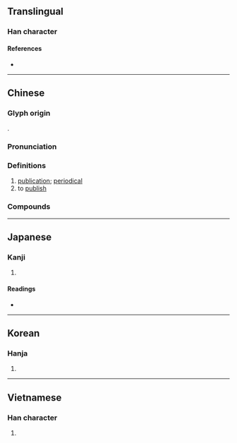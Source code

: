 {{character info/new}}
{{also|栞|判|刋}}
==Translingual==

===Han character===
{{Han char|rn=18|rad=刀|as=03|sn=5|four=12400|canj=MJLN|ids=⿰干刂}}

====References====
* {{Han ref|kx=0136.160|dkj=01865|dj=0307.120|hdz=10323.140|uh=520A|ud=21002|bh=A55A|bd=42330}}

----

==Chinese==
{{zh-forms}}

===Glyph origin===
{{Han etym}}
{{Han compound|刀|t1=knife|alt1=刂|干|ls=psc|c1=s|c2=p}}.

===Pronunciation===
{{zh-pron
|m=kān
|c=hon1,hon2
|h=pfs=khân
|md=kăng
|mn=khan
|mn-t=kang5/kang1
|w=1khe,1khoe
|mc=y
|oc=y
|cat=n,v
}}

===Definitions===
{{zh-hanzi}}

# [[publication]]; [[periodical]]
# to [[publish]]

===Compounds===
{{zh-der|刊載|刊定|年刊|副刊|創刊|復刊|不刊之書|不刊之典|報刊|叢刊|刊行|刊例|不刊之論|季刊|刊印|刊布|刊誤表|停刊|休刊|彙刊|刊本|刊期|刊誤|刊薙|專刊|刊落|不刊|刊出|刊頭|增刊|付刊|半月刊|刊板|刊石|刊登|刊物|刊刻|書刊|發刊詞|時代週刊|畫刊|期刊|校刊|發刊|特刊|機關刊物|新聞周刊|月刊|旬刊|精刊本|週刊|雙週刊|選刊|系刊|網刊|試刊|線上期刊|舊刊本|黃色刊物|雙月刊|集刊}}

----

==Japanese==

===Kanji===
{{ja-kanji|grade=5|rs=刀03}}

# {{defn|lang=ja|sort=刀03}}

====Readings====
* {{ja-readings|on=[[かん]] (kan)|kun=[[けずる]] (kezuru), [[きざむ]] (kizamu)}}

----

==Korean==

===Hanja===
{{ko-hanja|hangeul=간|rv=gan|mr=kan}}

# {{defn|lang=ko|sort=刀03}}

----

==Vietnamese==

===Han character===
{{vi-hantu|[[khan]], [[san]]|rs=刀03}}

# {{defn|lang=vi}}